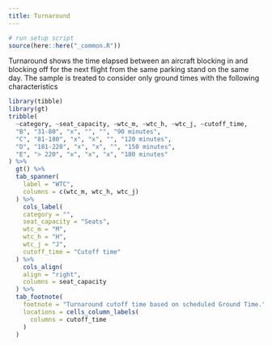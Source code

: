 ```yaml
---
title: Turnaround
---
```

```r
# run setup script
source(here::here("_common.R"))
```

Turnaround shows the time elapsed between an aircraft blocking in and
blocking off for the next flight from the same parking stand on the same day.
The sample is treated to consider only ground times with the following characteristics

```r
library(tibble)
library(gt)
tribble(
  ~category, ~seat_capacity, ~wtc_m, ~wtc_h, ~wtc_j, ~cutoff_time,
  "B", "31-80", "x", "", "", "90 minutes",
  "C", "81-180", "x", "x", "", "120 minutes",
  "D", "181-220", "x", "x", "", "150 minutes",
  "E", "> 220", "x", "x", "x", "180 minutes"
) %>%
  gt() %>%
  tab_spanner(
    label = "WTC",
    columns = c(wtc_m, wtc_h, wtc_j)
  ) %>%
    cols_label(
    category = "",
    seat_capacity = "Seats",
    wtc_m = "M",
    wtc_h = "H",
    wtc_j = "J",
    cutoff_time = "Cutoff time"
  ) %>%
    cols_align(
    align = "right",
    columns = seat_capacity
  ) %>%
  tab_footnote(
    footnote = "Turnaround cutoff time based on scheduled Ground Time.",
    locations = cells_column_labels(
      columns = cutoff_time
    )
  )

  
```

